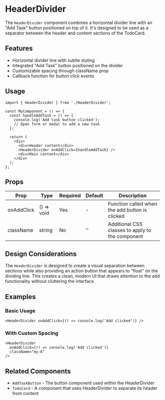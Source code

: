 # HeaderDivider

The `HeaderDivider` component combines a horizontal divider line with an "Add Task" button positioned on top of it. It's designed to be used as a separator between the header and content sections of the TodoCard.

## Features

- Horizontal divider line with subtle styling
- Integrated "Add Task" button positioned on the divider
- Customizable spacing through className prop
- Callback function for button click events

## Usage

```tsx
import { HeaderDivider } from './HeaderDivider';

const MyComponent = () => {
  const handleAddTask = () => {
    console.log('Add task button clicked');
    // Open form or modal to add a new task
  };

  return (
    <div>
      <div>Header content</div>
      <HeaderDivider onAddClick={handleAddTask} />
      <div>Main content</div>
    </div>
  );
};
```

## Props

| Prop | Type | Required | Default | Description |
|------|------|----------|---------|-------------|
| onAddClick | () => void | Yes | - | Function called when the add button is clicked |
| className | string | No | '' | Additional CSS classes to apply to the component |

## Design Considerations

The `HeaderDivider` is designed to create a visual separation between sections while also providing an action button that appears to "float" on the dividing line. This creates a clean, modern UI that draws attention to the add functionality without cluttering the interface.

## Examples

### Basic Usage

```tsx
<HeaderDivider onAddClick={() => console.log('Add clicked')} />
```

### With Custom Spacing

```tsx
<HeaderDivider 
  onAddClick={() => console.log('Add clicked')} 
  className="my-6"
/>
```

## Related Components

- `AddTaskButton` - The button component used within the HeaderDivider
- `TodoCard` - A component that uses HeaderDivider to separate its header from content 